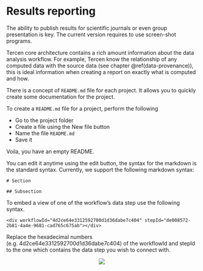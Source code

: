 # Results reporting {#results-reporting}

The ability to publish results for scientific journals or even group presentation is key.
The current version requires to use screen-shot programs. 

Tercen core architecture contains a rich amount information about the data analysis workflow. For example, Tercen know the relationship of any computed data with the source data (see chapter \@ref(data-provenance)), this is ideal information when creating a report on exactly what is computed and how.

There is a concept of `README.md` file for each project. It allows you to quickly create some documentation for the project.

To create a `README.md` file for a project, perform the following

* Go to the project folder
* Create a file using the New file button
* Name the file `README.md`
* Save it

Voila, you have an empty README.

You can edit it anytime using the edit button, the syntax for the markdown is the standard syntax. Currently, we support the following markdown syntax:

```
# Section

## Subsection
```
To embed a view of one of the workflow's data step use the following syntax.

```
<div workflowId="4d2ce64e3312592700d1d36dabe7c404" stepId="de008572-2b81-4a4e-9681-cad765c675ab"></div>
```

Replace the hexadecimal numbers (e.g. 4d2ce64e3312592700d1d36dabe7c404) of the workflowId and stepId to the one which contains the data step you wish to connect with.

<center>![](images\report.png)</center>
